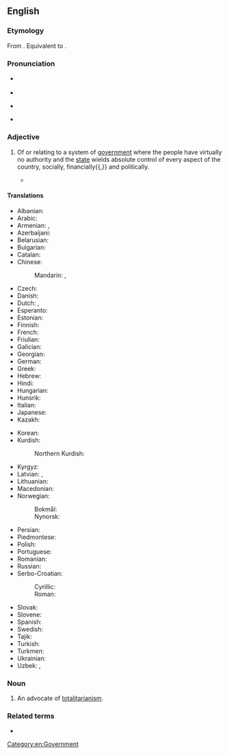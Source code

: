 ==English==

===Etymology===
From {{uder|en|it|totalitario||complete, absolute, totalitarian}} {{suffix|en||an}}. Equivalent to {{affix|en|totality|-arian}}.

===Pronunciation===
* {{a|RP}} {{IPA|en|/ˌtəʊtalɪˈtɛəɹiən/}}
* {{audio|en|LL-Q1860 (eng)-Vealhurl-totalitarian.wav|Audio (Southern England)}}
* {{a|GA}} {{IPA|en|/ˌtoʊtəlɪˈtɛɹiən/}}
* {{rhymes|en|ɛəɹiən|s=6}}

===Adjective===
{{en-adj}}

# Of or relating to a system of [[government]] where the people have virtually no authority and the [[state]] wields absolute control of every aspect of the country, socially, financially{{,}} and politically.
#: {{ux|en|The divine truth is stronger than '''totalitarian''' falsehoods.}}
#* {{quote-book
|en
|url=https://archive.org/details/americanlife00reag_0/
|year=1990
|author={{w|Ronald Reagan}}
|title={{w|An American Life}}
|publisher={{w|Pocket Books}}
|ISBN=0-7434-0025-9
|pages=372-373
|pageurl=https://archive.org/details/americanlife00reag_0/page/372/
|passage=Only history can tell us where China will go from here. The Chinese leadership's brutal crackdown on students seeking fundamental democratic rights makes it difficult to chart the future. Those brave students who laid down their lives against the tanks of Tiananmen Square confirmed what I'd always believed: that no '''totalitarian''' society can bottle up the instinctive drive of men and women to be free, and that once you give a captive people a little freedom, they'll demand still more.}}

====Translations====
{{trans-top|related to the system of government}}
* Albanian: {{t|sq|totalitar}}
* Arabic: {{t+|ar|شُمُولِيّ}}
* Armenian: {{t+|hy|ամբողջատիրական}}, {{t+|hy|տոտալիտար}}
* Azerbaijani: {{t|az|totalitar}}
* Belarusian: {{t|be|таталіта́рны}}
* Bulgarian: {{t|bg|тоталита́рен}}
* Catalan: {{t|ca|totalitari}}
* Chinese:
*: Mandarin: {{t+|cmn|極權主義|alt=極權主義的}}, {{t+|cmn|极权主义|tr=jíquánzhǔyì de|alt=极权主义的}}
* Czech: {{t+|cs|totalitní}}
* Danish: {{t|da|totalitær}}
* Dutch: {{t+|nl|totalitair}}, {{t+|nl|totalitaire}}
* Esperanto: {{t|eo|totalisma}}
* Estonian: {{t|et|totalitaarne}}
* Finnish: {{t+|fi|totalitaarinen}}
* French: {{t+|fr|totalitaire}}
* Friulian: {{t|fur|totalitari}}
* Galician: {{t|gl|totalitario}}
* Georgian: {{t|ka|ტოტალიტარული}}
* German: {{t+|de|totalitär}}
* Greek: {{t+|el|ολοκληρωτικός}}
* Hebrew: {{t+|he|טוֹטָלִיטָרִי|tr=totalitári}}
* Hindi: {{t|hi|सर्वसत्तावादी}}
* Hungarian: {{t+|hu|totalitárius}}
* Hunsrik: {{t-needed|hrx}}
* Italian: {{t+|it|totalitario}}
* Japanese: {{t|ja|全体主義的|tr=ぜんたいしゅぎてき, zentaishugiteki}}
* Kazakh: {{t|kk|тоталитарлық}}
{{trans-mid}}
* Korean: {{t+|ko|전체주의|alt=전체주의의}}
* Kurdish:
*: Northern Kurdish: {{t+|kmr|totalîter}}
* Kyrgyz: {{t|ky|тоталитардык}}
* Latvian: {{t|lv|totalitārs}}, {{t|lv|totalitārais}}
* Lithuanian: {{t|lt|totalitarinis}}
* Macedonian: {{t|mk|тоталита́рен}}
* Norwegian:
*: Bokmål: {{t|nb|totalitær}}
*: Nynorsk: {{t|nn|totalitær}}
* Persian: {{t+|fa|توتالیتر|tr=totâliter}}
* Piedmontese: {{t|pms|totalitari}}
* Polish: {{t+|pl|totalitarny}}
* Portuguese: {{t+|pt|totalitário}}
* Romanian: {{t+|ro|totalitar}}
* Russian: {{t+|ru|тоталита́рный}}
* Serbo-Croatian:
*: Cyrillic: {{t|sh|тоталитарни}}
*: Roman: {{t|sh|totalitarni}}
* Slovak: {{t|sk|totalitný}}
* Slovene: {{t|sl|totalitarni}}
* Spanish: {{t|es|totalitario}}
* Swedish: {{t+|sv|totalitär}}
* Tajik: {{t|tg|тоталитарӣ}}
* Turkish: {{t+|tr|totaliter}}
* Turkmen: {{t|tk|totalitar}}
* Ukrainian: {{t|uk|тоталіта́рний}}
* Uzbek: {{t+|uz|totalitar}}, {{t|uz|totalitarlik}}
{{trans-bottom}}

===Noun===
{{en-noun}}

# An advocate of [[totalitarianism]].

===Related terms===
* {{l|en|totalitarianism}}

[[Category:en:Government]]